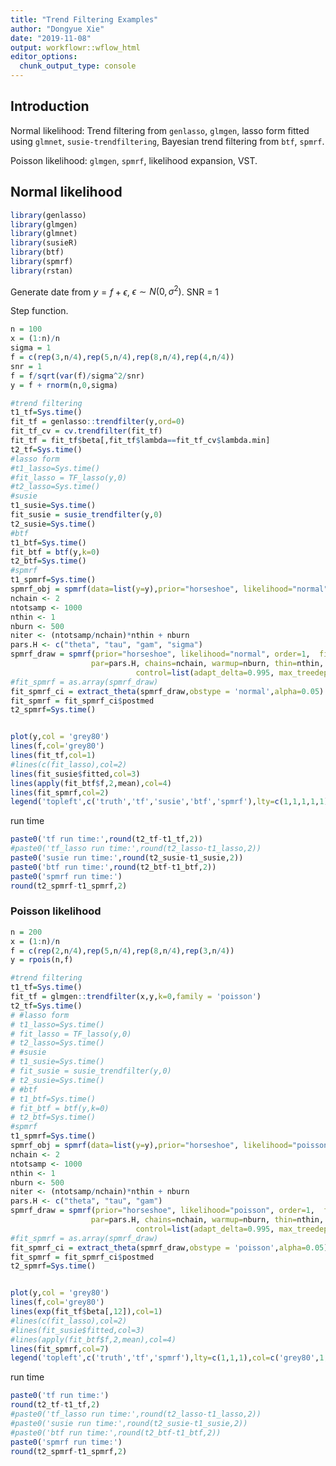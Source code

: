 ```yaml
---
title: "Trend Filtering Examples"
author: "Dongyue Xie"
date: "2019-11-08"
output: workflowr::wflow_html
editor_options:
  chunk_output_type: console
---
```


## Introduction

Normal likelihood: Trend filtering from `genlasso`, `glmgen`, lasso form fitted using `glmnet`, `susie-trendfiltering`, Bayesian trend filtering from `btf`, `spmrf`.

Poisson likelihood: `glmgen`, `spmrf`, likelihood expansion, VST.

## Normal likelihood

```r
library(genlasso)
library(glmgen)
library(glmnet)
library(susieR)
library(btf)
library(spmrf)
library(rstan)

```

Generate date from $y = f + \epsilon$, $\epsilon\sim N(0,\sigma^2)$. SNR = 1

Step function.

```r
n = 100
x = (1:n)/n
sigma = 1
f = c(rep(3,n/4),rep(5,n/4),rep(8,n/4),rep(4,n/4))
snr = 1
f = f/sqrt(var(f)/sigma^2/snr)
y = f + rnorm(n,0,sigma)

#trend filtering
t1_tf=Sys.time()
fit_tf = genlasso::trendfilter(y,ord=0)
fit_tf_cv = cv.trendfilter(fit_tf)
fit_tf = fit_tf$beta[,fit_tf$lambda==fit_tf_cv$lambda.min]
t2_tf=Sys.time()
#lasso form 
#t1_lasso=Sys.time()
#fit_lasso = TF_lasso(y,0)
#t2_lasso=Sys.time()
#susie
t1_susie=Sys.time()
fit_susie = susie_trendfilter(y,0)
t2_susie=Sys.time()
#btf
t1_btf=Sys.time()
fit_btf = btf(y,k=0)
t2_btf=Sys.time()
#spmrf
t1_spmrf=Sys.time()
spmrf_obj = spmrf(data=list(y=y),prior="horseshoe", likelihood="normal", order=1,zeta=0.01,chains=0)
nchain <- 2
ntotsamp <- 1000
nthin <- 1
nburn <- 500
niter <- (ntotsamp/nchain)*nthin + nburn
pars.H <- c("theta", "tau", "gam", "sigma") 
spmrf_draw = spmrf(prior="horseshoe", likelihood="normal", order=1,  fit=spmrf_obj,data=list(y=y),
                  par=pars.H, chains=nchain, warmup=nburn, thin=nthin, iter=niter,
                            control=list(adapt_delta=0.995, max_treedepth=12))
#fit_spmrf = as.array(spmrf_draw)
fit_spmrf_ci = extract_theta(spmrf_draw,obstype = 'normal',alpha=0.05)
fit_spmrf = fit_spmrf_ci$postmed
t2_spmrf=Sys.time()


plot(y,col = 'grey80')
lines(f,col='grey80')
lines(fit_tf,col=1)
#lines(c(fit_lasso),col=2)
lines(fit_susie$fitted,col=3)
lines(apply(fit_btf$f,2,mean),col=4)
lines(fit_spmrf,col=2)
legend('topleft',c('truth','tf','susie','btf','spmrf'),lty=c(1,1,1,1,1),col=c('grey80',1,3,4,2))
```

run time

```r
paste0('tf run time:',round(t2_tf-t1_tf,2))
#paste0('tf_lasso run time:',round(t2_lasso-t1_lasso,2))
paste0('susie run time:',round(t2_susie-t1_susie,2))
paste0('btf run time:',round(t2_btf-t1_btf,2))
paste0('spmrf run time:')
round(t2_spmrf-t1_spmrf,2)
```


### Poisson likelihood

```r
n = 200
x = (1:n)/n
f = c(rep(2,n/4),rep(5,n/4),rep(8,n/4),rep(3,n/4))
y = rpois(n,f)

#trend filtering
t1_tf=Sys.time()
fit_tf = glmgen::trendfilter(x,y,k=0,family = 'poisson')
t2_tf=Sys.time()
# #lasso form 
# t1_lasso=Sys.time()
# fit_lasso = TF_lasso(y,0)
# t2_lasso=Sys.time()
# #susie
# t1_susie=Sys.time()
# fit_susie = susie_trendfilter(y,0)
# t2_susie=Sys.time()
# #btf
# t1_btf=Sys.time()
# fit_btf = btf(y,k=0)
# t2_btf=Sys.time()
#spmrf
t1_spmrf=Sys.time()
spmrf_obj = spmrf(data=list(y=y),prior="horseshoe", likelihood="poisson",order=1,zeta=0.01,chains=0)
nchain <- 2
ntotsamp <- 1000
nthin <- 1
nburn <- 500
niter <- (ntotsamp/nchain)*nthin + nburn
pars.H <- c("theta", "tau", "gam") 
spmrf_draw = spmrf(prior="horseshoe", likelihood="poisson", order=1,  fit=spmrf_obj,data=list(y=y),
                  par=pars.H, chains=nchain, warmup=nburn, thin=nthin, iter=niter,
                            control=list(adapt_delta=0.995, max_treedepth=12))
#fit_spmrf = as.array(spmrf_draw)
fit_spmrf_ci = extract_theta(spmrf_draw,obstype = 'poisson',alpha=0.05)
fit_spmrf = fit_spmrf_ci$postmed
t2_spmrf=Sys.time()


plot(y,col = 'grey80')
lines(f,col='grey80')
lines(exp(fit_tf$beta[,12]),col=1)
#lines(c(fit_lasso),col=2)
#lines(fit_susie$fitted,col=3)
#lines(apply(fit_btf$f,2,mean),col=4)
lines(fit_spmrf,col=7)
legend('topleft',c('truth','tf','spmrf'),lty=c(1,1,1),col=c('grey80',1,7))
```


run time

```r
paste0('tf run time:')
round(t2_tf-t1_tf,2)
#paste0('tf_lasso run time:',round(t2_lasso-t1_lasso,2))
#paste0('susie run time:',round(t2_susie-t1_susie,2))
#paste0('btf run time:',round(t2_btf-t1_btf,2))
paste0('spmrf run time:')
round(t2_spmrf-t1_spmrf,2)
```
